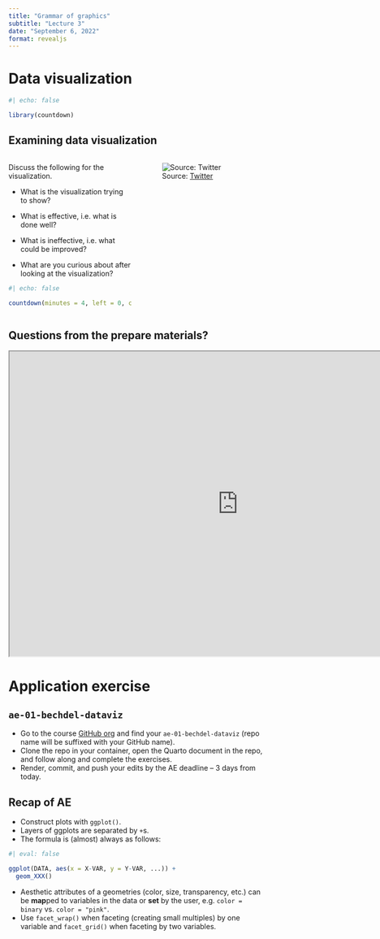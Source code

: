 ```yaml
---
title: "Grammar of graphics"
subtitle: "Lecture 3"
date: "September 6, 2022"
format: revealjs
---
```


# Data visualization

```r
#| echo: false

library(countdown)
```

## **Examining data visualization** {.smaller}

::: columns
::: {.column width="50%"}
Discuss the following for the visualization.

-   What is the visualization trying to show?

-   What is effective, i.e. what is done well?

-   What is ineffective, i.e. what could be improved?

-   What are you curious about after looking at the visualization?

```r
#| echo: false

countdown(minutes = 4, left = 0, color_text = "#325b74")
```
:::

::: {.column width="50%"}
![Source: [Twitter](https://twitter.com/reina_sabah/status/1291509085855260672)](images/03/female-heights.png){fig-align="center"}
:::
:::

## Questions from the prepare materials?

```{=html}
<iframe src="https://app.sli.do/event/wCtRaWXjUCSQGm1untvmE5/embed/polls/8a814dd9-a20e-4a10-911c-cde825e98c35" width="900" height="600"></iframe>
```
# Application exercise

## `ae-01-bechdel-dataviz`

::: appex
-   Go to the course [GitHub org](https://github.com/sta199-f22-1) and find your `ae-01-bechdel-dataviz` (repo name will be suffixed with your GitHub name).
-   Clone the repo in your container, open the Quarto document in the repo, and follow along and complete the exercises.
-   Render, commit, and push your edits by the AE deadline -- 3 days from today.
:::

## Recap of AE {.smaller}

-   Construct plots with `ggplot()`.
-   Layers of ggplots are separated by `+`s.
-   The formula is (almost) always as follows:

```r
#| eval: false

ggplot(DATA, aes(x = X-VAR, y = Y-VAR, ...)) +
  geom_XXX()
```

-   Aesthetic attributes of a geometries (color, size, transparency, etc.) can be **map**ped to variables in the data or **set** by the user, e.g. `color = binary` vs. `color = "pink"`.
-   Use `facet_wrap()` when faceting (creating small multiples) by one variable and `facet_grid()` when faceting by two variables.
